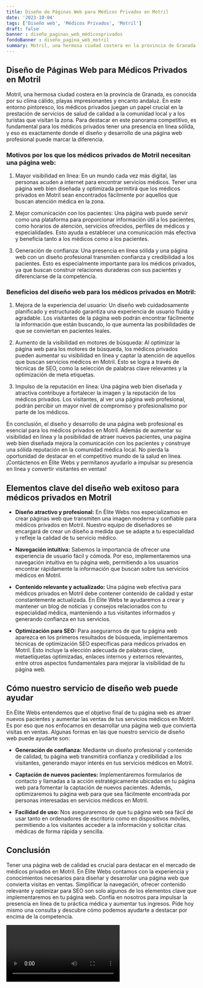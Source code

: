 ```yaml
---
title: Diseño de Páginas Web para Médicos Privados en Motril
date: '2023-10-04'
tags: ['Diseño web', 'Médicos Privados', 'Motril']
draft: false
banner : diseño_paginas_web_médicosprivados
fondoBanner : diseño_pagina_web_motril
summary: Motril, una hermosa ciudad costera en la provincia de Granada, es conocida por su clima cálido, playas impresionantes y encanto andaluz. En este entorno pintoresco, los médicos privados juegan un papel crucial en la prestación de servicios de salud de calidad a la comunidad local y a los turistas que visitan la zona. Para destacar en este panorama competitivo, es fundamental para los médicos privados tener una presencia en línea sólida, y eso es exactamente donde el diseño y desarrollo de una página web profesional puede marcar la diferencia.
---
```


## Diseño de Páginas Web para Médicos Privados en Motril

Motril, una hermosa ciudad costera en la provincia de Granada, es conocida por su clima cálido, playas impresionantes y encanto andaluz. En este entorno pintoresco, los médicos privados juegan un papel crucial en la prestación de servicios de salud de calidad a la comunidad local y a los turistas que visitan la zona. Para destacar en este panorama competitivo, es fundamental para los médicos privados tener una presencia en línea sólida, y eso es exactamente donde el diseño y desarrollo de una página web profesional puede marcar la diferencia.

### Motivos por los que los médicos privados de Motril necesitan una página web:

1. Mayor visibilidad en línea: En un mundo cada vez más digital, las personas acuden a internet para encontrar servicios médicos. Tener una página web bien diseñada y optimizada permitirá que los médicos privados en Motril sean encontrados fácilmente por aquellos que buscan atención médica en la zona.

2. Mejor comunicación con los pacientes: Una página web puede servir como una plataforma para proporcionar información útil a los pacientes, como horarios de atención, servicios ofrecidos, perfiles de médicos y especialidades. Esto ayuda a establecer una comunicación más efectiva y beneficia tanto a los médicos como a los pacientes.

3. Generación de confianza: Una presencia en línea sólida y una página web con un diseño profesional transmiten confianza y credibilidad a los pacientes. Esto es especialmente importante para los médicos privados, ya que buscan construir relaciones duraderas con sus pacientes y diferenciarse de la competencia.

### Beneficios del diseño web para los médicos privados en Motril:

1. Mejora de la experiencia del usuario: Un diseño web cuidadosamente planificado y estructurado garantiza una experiencia de usuario fluida y agradable. Los visitantes de la página web podrán encontrar fácilmente la información que están buscando, lo que aumenta las posibilidades de que se conviertan en pacientes leales.

2. Aumento de la visibilidad en motores de búsqueda: Al optimizar la página web para los motores de búsqueda, los médicos privados pueden aumentar su visibilidad en línea y captar la atención de aquellos que buscan servicios médicos en Motril. Esto se logra a través de técnicas de SEO, como la selección de palabras clave relevantes y la optimización de meta etiquetas.

3. Impulso de la reputación en línea: Una página web bien diseñada y atractiva contribuye a fortalecer la imagen y la reputación de los médicos privados. Los visitantes, al ver una página web profesional, podrán percibir un mayor nivel de compromiso y profesionalismo por parte de los médicos.

En conclusión, el diseño y desarrollo de una página web profesional es esencial para los médicos privados en Motril. Además de aumentar su visibilidad en línea y la posibilidad de atraer nuevos pacientes, una página web bien diseñada mejora la comunicación con los pacientes y construye una sólida reputación en la comunidad médica local. No pierda la oportunidad de destacar en el competitivo mundo de la salud en línea. ¡Contáctenos en Élite Webs y permítanos ayudarlo a impulsar su presencia en línea y convertir visitantes en ventas!

<GifSeo />

<Cta />

## Elementos clave del diseño web exitoso para médicos privados en Motril

- **Diseño atractivo y profesional:** En Élite Webs nos especializamos en crear páginas web que transmiten una imagen moderna y confiable para médicos privados en Motril. Nuestro equipo de diseñadores se encargará de crear un diseño a medida que se adapte a tu especialidad y refleje la calidad de tu servicio médico.

- **Navegación intuitiva:** Sabemos la importancia de ofrecer una experiencia de usuario fácil y cómoda. Por eso, implementaremos una navegación intuitiva en tu página web, permitiendo a los usuarios encontrar rápidamente la información que buscan sobre tus servicios médicos en Motril.

- **Contenido relevante y actualizado:** Una página web efectiva para médicos privados en Motril debe contener contenido de calidad y estar constantemente actualizada. En Élite Webs te ayudaremos a crear y mantener un blog de noticias y consejos relacionados con tu especialidad médica, manteniendo a tus visitantes informados y generando confianza en tus servicios.

- **Optimización para SEO:** Para asegurarnos de que tu página web aparezca en los primeros resultados de búsqueda, implementaremos técnicas de optimización SEO específicas para médicos privados en Motril. Esto incluye la elección adecuada de palabras clave, metaetiquetas optimizadas, enlaces internos y externos relevantes, entre otros aspectos fundamentales para mejorar la visibilidad de tu página web.

## Cómo nuestro servicio de diseño web puede ayudar

En Élite Webs entendemos que el objetivo final de tu página web es atraer nuevos pacientes y aumentar las ventas de tus servicios médicos en Motril. Es por eso que nos enfocamos en desarrollar una página web que convierta visitas en ventas. Algunas formas en las que nuestro servicio de diseño web puede ayudarte son:

- **Generación de confianza:** Mediante un diseño profesional y contenido de calidad, tu página web transmitirá confianza y credibilidad a los visitantes, generando mayor interés en tus servicios médicos en Motril.

- **Captación de nuevos pacientes:** Implementaremos formularios de contacto y llamadas a la acción estratégicamente ubicadas en tu página web para fomentar la captación de nuevos pacientes. Además, optimizaremos tu página web para que sea fácilmente encontrada por personas interesadas en servicios médicos en Motril.

- **Facilidad de uso:** Nos aseguraremos de que tu página web sea fácil de usar tanto en ordenadores de escritorio como en dispositivos móviles, permitiendo a los visitantes acceder a la información y solicitar citas médicas de forma rápida y sencilla.

## Conclusión

Tener una página web de calidad es crucial para destacar en el mercado de médicos privados en Motril. En Élite Webs contamos con la experiencia y conocimientos necesarios para diseñar y desarrollar una página web que convierta visitas en ventas. Simplificar la navegación, ofrecer contenido relevante y optimizar para SEO son solo algunos de los elementos clave que implementaremos en tu página web. Confía en nosotros para impulsar la presencia en línea de tu práctica médica y aumentar tus ingresos. Pide hoy mismo una consulta y descubre cómo podemos ayudarte a destacar por encima de la competencia.

<Video />

<CtaBot job='Médicos Privados' city='Motril'/>

<Gmaps query='Motril+españa+maps' />